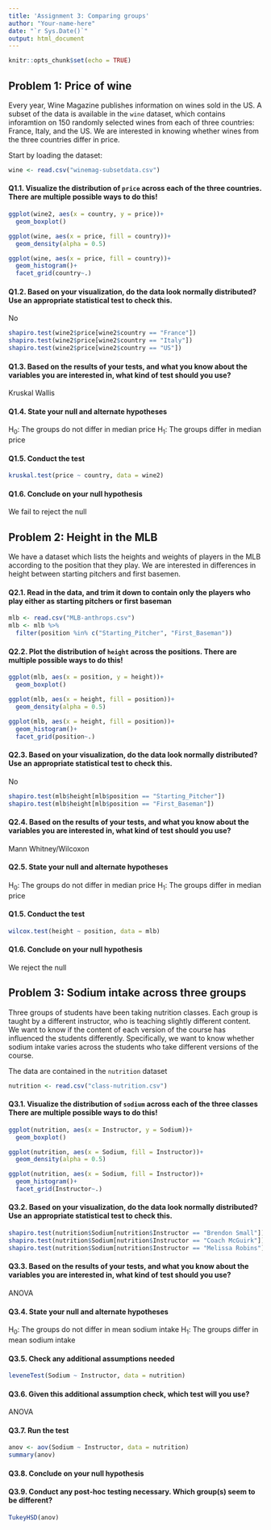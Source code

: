 ```yaml
---
title: 'Assignment 3: Comparing groups'
author: "Your-name-here"
date: "`r Sys.Date()`"
output: html_document
---
```


```r
knitr::opts_chunk$set(echo = TRUE)
```


## Problem 1: Price of wine

Every year, Wine Magazine publishes information on wines sold in the US. A subset of the data is available in the `wine` dataset, which contains inforamtion on 150 randomly selected wines from each of three countries: France, Italy, and the US. We are interested in knowing whether wines from the three countries differ in price. 

Start by loading the dataset: 

```r
wine <- read.csv("winemag-subsetdata.csv")
```

#### Q1.1. Visualize the distribution of `price` across each of the three countries. There are multiple possible ways to do this! 

```r
ggplot(wine2, aes(x = country, y = price))+
  geom_boxplot()

ggplot(wine, aes(x = price, fill = country))+
  geom_density(alpha = 0.5)

ggplot(wine, aes(x = price, fill = country))+
  geom_histogram()+
  facet_grid(country~.)

```


#### Q1.2. Based on your visualization, do the data look normally distributed? Use an appropriate statistical test to check this. 


No 

```r
shapiro.test(wine2$price[wine2$country == "France"])
shapiro.test(wine2$price[wine2$country == "Italy"])
shapiro.test(wine2$price[wine2$country == "US"])
```


#### Q1.3. Based on the results of your tests, and what you know about the variables you are interested in, what kind of test should you use? 

Kruskal Wallis


#### Q1.4. State your null and alternate hypotheses

H~0~: The groups do not differ in median price
H~1~: The groups differ in median price


#### Q1.5. Conduct the test

```r
kruskal.test(price ~ country, data = wine2) 

```

#### Q1.6. Conclude on your null hypothesis

We fail to reject the null



## Problem 2: Height in the MLB

We have a dataset which lists the heights and weights of players in the MLB according to the position that they play. We are interested in differences in height between starting pitchers and first basemen. 

#### Q2.1. Read in the data, and trim it down to contain only the players who play either as starting pitchers or first baseman 

```r
mlb <- read.csv("MLB-anthrops.csv")
mlb <- mlb %>%
  filter(position %in% c("Starting_Pitcher", "First_Baseman"))
```


#### Q2.2. Plot the distribution of `height` across the positions. There are multiple possible ways to do this! 

```r
ggplot(mlb, aes(x = position, y = height))+
  geom_boxplot()

ggplot(mlb, aes(x = height, fill = position))+
  geom_density(alpha = 0.5)

ggplot(mlb, aes(x = height, fill = position))+
  geom_histogram()+
  facet_grid(position~.)
```

#### Q2.3. Based on your visualization, do the data look normally distributed? Use an appropriate statistical test to check this. 

No 

```r
shapiro.test(mlb$height[mlb$position == "Starting_Pitcher"])
shapiro.test(mlb$height[mlb$position == "First_Baseman"])

```

#### Q2.4. Based on the results of your tests, and what you know about the variables you are interested in, what kind of test should you use? 

Mann Whitney/Wilcoxon

#### Q2.5. State your null and alternate hypotheses

H~0~: The groups do not differ in median price
H~1~: The groups differ in median price



#### Q1.5. Conduct the test

```r
wilcox.test(height ~ position, data = mlb) 
```

#### Q1.6. Conclude on your null hypothesis

We reject the null


## Problem 3: Sodium intake across three groups


Three groups of students have been taking nutrition classes. Each group is taught by a different instructor, who is teaching slightly different content. We want to know if the content of each version of the course has influenced the students differently. Specifically, we want to know whether sodium intake varies across the students who take different versions of the course. 

The data are contained in the `nutrition` dataset 


```r
nutrition <- read.csv("class-nutrition.csv")
```

#### Q3.1. Visualize the distribution of `sodium` across each of the three classes There are multiple possible ways to do this! 

```r
ggplot(nutrition, aes(x = Instructor, y = Sodium))+
  geom_boxplot()

ggplot(nutrition, aes(x = Sodium, fill = Instructor))+
  geom_density(alpha = 0.5)

ggplot(nutrition, aes(x = Sodium, fill = Instructor))+
  geom_histogram()+
  facet_grid(Instructor~.)

```

#### Q3.2. Based on your visualization, do the data look normally distributed? Use an appropriate statistical test to check this.  

```r
shapiro.test(nutrition$Sodium[nutrition$Instructor == "Brendon Small"])
shapiro.test(nutrition$Sodium[nutrition$Instructor == "Coach McGuirk"])
shapiro.test(nutrition$Sodium[nutrition$Instructor == "Melissa Robins"])
```

#### Q3.3. Based on the results of your tests, and what you know about the variables you are interested in, what kind of test should you use? 

ANOVA


#### Q3.4. State your null and alternate hypotheses

H~0~: The groups do not differ in mean sodium intake
H~1~: The groups differ in mean sodium intake 


#### Q3.5. Check any additional assumptions needed

```r
leveneTest(Sodium ~ Instructor, data = nutrition)
```

#### Q3.6. Given this additional assumption check, which test will you use? 

ANOVA

#### Q3.7. Run the test

```r
anov <- aov(Sodium ~ Instructor, data = nutrition)
summary(anov)
```

#### Q3.8. Conclude on your null hypothesis



#### Q3.9. Conduct any post-hoc testing necessary. Which group(s) seem to be different?

```r
TukeyHSD(anov)
```

